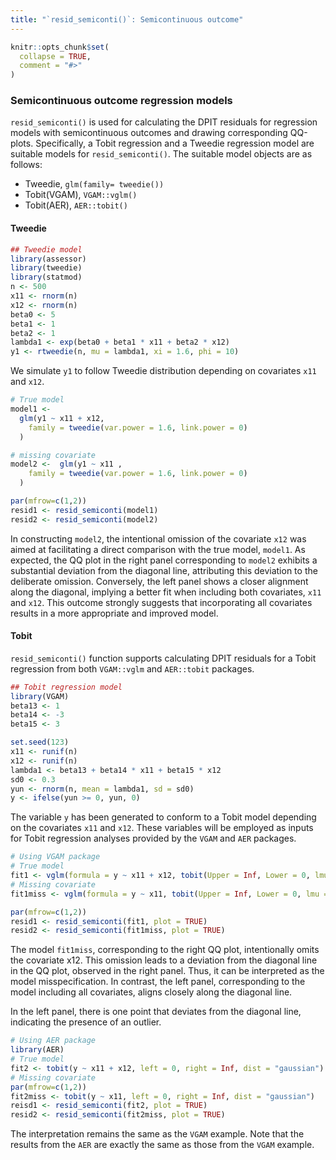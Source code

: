 ```yaml
---
title: "`resid_semiconti()`: Semicontinuous outcome"
---
```


```r
knitr::opts_chunk$set(
  collapse = TRUE,
  comment = "#>"
)
```

### Semicontinuous outcome regression models {.tabset .tabset-pills}
`resid_semiconti()` is used for calculating the DPIT residuals for regression models with semicontinuous outcomes and drawing corresponding QQ-plots. Specifically, a Tobit regression and a Tweedie regression model are suitable models for `resid_semiconti()`. The suitable model objects are as follows: 

* Tweedie, `glm(family= tweedie())`
* Tobit(VGAM), `VGAM::vglm()` 
* Tobit(AER), `AER::tobit()` 

#### Tweedie 
```r
## Tweedie model
library(assessor)
library(tweedie)
library(statmod)
n <- 500
x11 <- rnorm(n)
x12 <- rnorm(n)
beta0 <- 5
beta1 <- 1
beta2 <- 1
lambda1 <- exp(beta0 + beta1 * x11 + beta2 * x12)
y1 <- rtweedie(n, mu = lambda1, xi = 1.6, phi = 10)
```
We simulate `y1` to follow Tweedie distribution depending on covariates `x11` and `x12`. 

```r
# True model
model1 <-
  glm(y1 ~ x11 + x12,
    family = tweedie(var.power = 1.6, link.power = 0)
  )

# missing covariate
model2 <-  glm(y1 ~ x11 ,
    family = tweedie(var.power = 1.6, link.power = 0)
  )

par(mfrow=c(1,2))
resid1 <- resid_semiconti(model1)
resid2 <- resid_semiconti(model2)
```
In constructing `model2`, the intentional omission of the covariate `x12` was aimed at facilitating a direct comparison with the true model, `model1`. As expected, the QQ plot in the right panel corresponding to `model2` exhibits a substantial deviation from the diagonal line, attributing this deviation to the deliberate omission. Conversely, the left panel shows a closer alignment along the diagonal, implying a better fit when including both covariates, `x11` and `x12`. This outcome strongly suggests that incorporating all covariates results in a more appropriate and improved model.


#### Tobit
`resid_semiconti()` function supports calculating DPIT residuals for a Tobit regression from both `VGAM::vglm` and `AER::tobit` packages.

```r
## Tobit regression model
library(VGAM)
beta13 <- 1
beta14 <- -3
beta15 <- 3

set.seed(123)
x11 <- runif(n)
x12 <- runif(n)
lambda1 <- beta13 + beta14 * x11 + beta15 * x12
sd0 <- 0.3
yun <- rnorm(n, mean = lambda1, sd = sd0)
y <- ifelse(yun >= 0, yun, 0)
```
The variable `y` has been generated to conform to a Tobit model depending on the covariates `x11` and `x12`. These variables will be employed as inputs for Tobit regression analyses  provided by the `VGAM` and `AER` packages.

```r
# Using VGAM package
# True model
fit1 <- vglm(formula = y ~ x11 + x12, tobit(Upper = Inf, Lower = 0, lmu = "identitylink"))
# Missing covariate
fit1miss <- vglm(formula = y ~ x11, tobit(Upper = Inf, Lower = 0, lmu = "identitylink"))

par(mfrow=c(1,2))
resid1 <- resid_semiconti(fit1, plot = TRUE)
resid2 <- resid_semiconti(fit1miss, plot = TRUE)
```
The model `fit1miss`, corresponding to the right QQ plot, intentionally omits the covariate x12. This omission leads to a deviation from the diagonal line in the QQ plot, observed in the right panel. Thus, it can be interpreted as the model misspecification.  In contrast, the left panel, corresponding to the model including all covariates, aligns closely along the diagonal line. 

In the left panel, there is one point that deviates from the diagonal line, indicating the presence of an outlier.

```r
# Using AER package
library(AER)
# True model
fit2 <- tobit(y ~ x11 + x12, left = 0, right = Inf, dist = "gaussian")
# Missing covariate
par(mfrow=c(1,2))
fit2miss <- tobit(y ~ x11, left = 0, right = Inf, dist = "gaussian")
reisd1 <- resid_semiconti(fit2, plot = TRUE)
resid2 <- resid_semiconti(fit2miss, plot = TRUE)
```
The interpretation remains the same as the `VGAM` example. Note that the results from the `AER` are exactly the same as those from the `VGAM` example.
